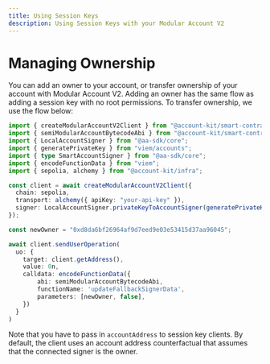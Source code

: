 ```yaml
---
title: Using Session Keys
description: Using Session Keys with your Modular Account V2
---
```


# Managing Ownership

You can add an owner to your account, or transfer ownership of your account with Modular Account V2. Adding an owner has the same flow as adding a session key with no root permissions. To transfer ownership, we use the flow below:

```ts twoslash
import { createModularAccountV2Client } from "@account-kit/smart-contracts";
import { semiModularAccountBytecodeAbi } from "@account-kit/smart-contracts/experimental";
import { LocalAccountSigner } from "@aa-sdk/core";
import { generatePrivateKey } from "viem/accounts";
import { type SmartAccountSigner } from "@aa-sdk/core";
import { encodeFunctionData } from "viem";
import { sepolia, alchemy } from "@account-kit/infra";

const client = await createModularAccountV2Client({
  chain: sepolia,
  transport: alchemy({ apiKey: "your-api-key" }),
  signer: LocalAccountSigner.privateKeyToAccountSigner(generatePrivateKey()),
});

const newOwner = "0xd8da6bf26964af9d7eed9e03e53415d37aa96045";

await client.sendUserOperation(
  uo: {
    target: client.getAddress(),
    value: 0n,
    calldata: encodeFunctionData({
        abi: semiModularAccountBytecodeAbi,
        functionName: 'updateFallbackSignerData',
        parameters: [newOwner, false],
    })
  }
)

```

Note that you have to pass in `accountAddress` to session key clients. By default, the client uses an account address counterfactual that assumes that the connected signer is the owner.
